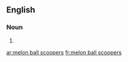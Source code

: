 ==English==

===Noun===
{{head|en|plural|head=[[melon]] [[ball]] [[scooper]]s}}

# {{plural of|melon ball scooper|lang=en|nocat=1}}

[[ar:melon ball scoopers]]
[[fr:melon ball scoopers]]